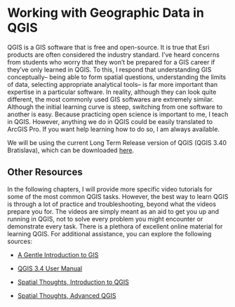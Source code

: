 # Working with Geographic Data in QGIS

QGIS is a GIS software that is free and open-source. It is true that Esri products are often considered the industry standard. I’ve heard concerns from students who worry that they won’t be prepared for a GIS career if they’ve only learned in QGIS. To this, I respond that understanding GIS conceptually– being able to form spatial questions, understanding the limits of data, selecting appropriate analytical tools– is far more important than expertise in a particular software. In reality, although they can look quite different, the most commonly used GIS softwares are extremely similar. Although the initial learning curve is steep, switching from one software to another is easy. Because practicing open science is important to me, I teach in QGIS. However, anything we do in QGIS could be easily translated to ArcGIS Pro. If you want help learning how to do so, I am always available.

We will be using the current Long Term Release version of QGIS (QGIS 3.40 Bratislava), which can be downloaded [here](https://qgis.org/download/).

## Other Resources

In the following chapters, I will provide more specific video tutorials for some of the most common QGIS tasks. However, the best way to learn QGIS is through a lot of practice and troubleshooting, beyond what the videos prepare you for. The videos are simply meant as an aid to get you up and running in QGIS, not to solve every problem you might encounter or demonstrate every task. There is a plethora of excellent online material for learning QGIS. For additional assistance, you can explore the following sources:

-   [A Gentle Introduction to GIS](https://docs.qgis.org/3.40/en/docs/gentle_gis_introduction/index.html)

-   [QGIS 3.4 User Manual](https://docs.qgis.org/3.40/en/docs/user_manual/index.html)

-   [Spatial Thoughts, Introduction to QGIS](https://spatialthoughts.com/courses/introduction-to-qgis/)

-   [Spatial Thoughts, Advanced QGIS](https://spatialthoughts.com/courses/advanced-qgis/)
